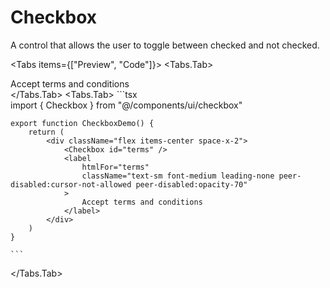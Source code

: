 
# Checkbox

A control that allows the user to toggle between checked and not checked.

<Tabs items={["Preview", "Code"]}>
  <Tabs.Tab>
    <div className="mt-2 ring-offset-background focus-visible:outline-none focus-visible:ring-2 focus-visible:ring-ring focus-visible:ring-offset-2 relative rounded-md border">
      <div className="flex min-h-[350px] w-full justify-center items-center p-10">
        <div className="flex items-center space-x-2">
            <Checkbox id="terms" />
            <label
                htmlFor="terms"
                className="text-sm font-medium leading-none peer-disabled:cursor-not-allowed peer-disabled:opacity-70"
            >
                Accept terms and conditions
            </label>
        </div>
      </div>
    </div>
  </Tabs.Tab>
  <Tabs.Tab>
    ```tsx    
    import { Checkbox } from "@/components/ui/checkbox"
    
    export function CheckboxDemo() {
        return (
            <div className="flex items-center space-x-2">
                <Checkbox id="terms" />
                <label
                    htmlFor="terms"
                    className="text-sm font-medium leading-none peer-disabled:cursor-not-allowed peer-disabled:opacity-70"
                >
                    Accept terms and conditions
                </label>
            </div>
        )
    }

    ```

  </Tabs.Tab>
</Tabs>
